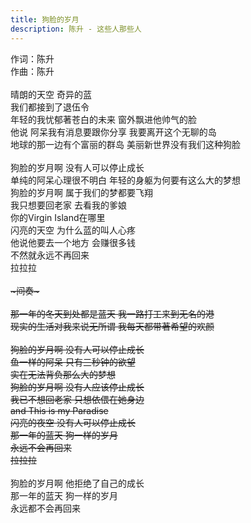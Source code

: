 ```yaml
---
title: 狗脸的岁月
description: 陈升 - 这些人那些人
---
```


作词：陈升<br />作曲：陈升<br /><br />晴朗的天空 奇异的蓝<br />我们都接到了退伍令<br />年轻的我忧郁著苍白的未来 窗外飘进他帅气的脸<br />他说 阿呆我有消息要跟你分享 我要离开这个无聊的岛<br />地球的那一边有个富丽的群岛 美丽新世界没有我们这种狗脸<br /><br />狗脸的岁月啊 没有人可以停止成长<br />单纯的阿呆心理很不明白 年轻的身躯为何要有这么大的梦想<br />狗脸的岁月啊 属于我们的梦都要飞翔<br />我只想要回老家 去看我的爹娘<br />你的Virgin Island在哪里<br />闪亮的天空 为什么蓝的叫人心疼<br />他说他要去一个地方 会赚很多钱<br />不然就永远不再回来<br />拉拉拉~~<br /><br />~间奏~<br /><br />那一年的冬天到处都是蓝天 我一路打工来到无名的港<br />现实的生活对我来说无所谓 我每天都带著希望的欢颜<br /><br />狗脸的岁月啊 没有人可以停止成长<br />鱼一样的阿呆 只有三秒钟的欲望<br />实在无法背负那么大的梦想<br />狗脸的岁月啊 没有人应该停止成长<br />我已不想回老家 只想依偎在她身边<br />and This is my Paradise<br />闪亮的夜空 没有人可以停止成长<br />那一年的蓝天 狗一样的岁月<br />永远不会再回来<br />拉拉拉~~<br /><br />狗脸的岁月啊 他拒绝了自己的成长<br />那一年的蓝天 狗一样的岁月<br />永远都不会再回来